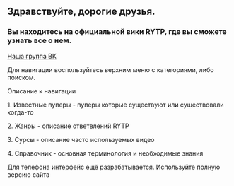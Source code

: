 =='''Здравствуйте, дорогие друзья.'''==

===Вы находитесь на официальной вики RYTP, где вы сможете узнать все о нем.===
[https://vk.com/ruspoopwiki Наша группа ВК]

Для навигации воспользуйтесь верхним меню с категориями, либо поиском. 

Описание к навигации

1. Известные пуперы - пуперы которые существуют или существовали когда-то

2. Жанры - описание ответвлений RYTP

3. Сурсы - описание часто используемых видео

4. Справочник - основная терминология и необходимые знания

Для телефона интерфейс ещё разрабатывается. Используйте полную версию сайта